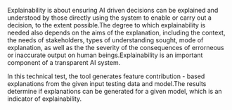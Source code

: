 Explainability is about ensuring AI driven decisions can be explained and understood by those directly using the system to enable or carry out a decision, to the extent possible.The degree to which explainability is needed also depends on the aims of the explanation, including the context, the needs of stakeholders, types of understanding sought, mode of explanation, as well as the the severity of the consequences of errorneous or inaccurate output on human beings.Explainability is an important component of a transparent AI system. 
 
In this technical test, the tool generates feature contribution - based explanations from the given input testing data and model.The results determine if explanations can be generated for a given model, which is an indicator of explainability. 
